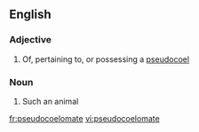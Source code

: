 ==English==

===Adjective===
{{en-adj}}

# Of, pertaining to, or possessing a [[pseudocoel]]

===Noun===
{{en-noun}}

# Such an animal

[[fr:pseudocoelomate]]
[[vi:pseudocoelomate]]